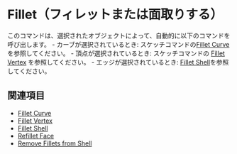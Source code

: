 
# Fillet（フィレットまたは面取りする）

<Reference shortcut="B" command="Fillet" button="" />

このコマンドは、選択されたオブジェクトによって、自動的に以下のコマンドを呼び出します。
    - カーブが選択されているとき: スケッチコマンドの[Fillet Curve](../sketch/fillet-curve) を参照してください。
    - 頂点が選択されているとき: スケッチコマンドの [Fillet Vertex](../sketch/fillet-vertex) を参照してください。
    - エッジが選択されているとき: [Fillet Shell](./fillet-shell)を参照してください。

## 関連項目
- [Fillet Curve](../sketch/fillet-curve) 
- [Fillet Vertex](../sketch/fillet-vertex)
- [Fillet Shell](./fillet-shell)
- [Refillet Face](./refillet-face)
- [Remove Fillets from Shell](./remove-fillets-from-shell)
















